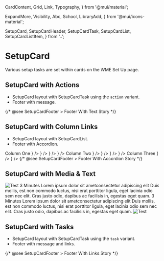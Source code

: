   CardContent,
  Grid,
  Link,
  Typography,
} from '@mui/material';

  ExpandMore,
  Visibility,
  Abc,
  School,
  LibraryAdd,
} from '@mui/icons-material';

  SetupCard,
  SetupCardHeader,
  SetupCardTask,
  SetupCardList,
  SetupCardListItem,
} from '..';



<Meta title="Setup Cards/SetupCard" component={SetupCard} />

# SetupCard
Various setup tasks are set within cards on the WME Set Up page.

## SetupCard with Actions
- SetupCard layout with SetupCardTask using the `action` variant.
- Footer with message.

<Canvas>
  <Story name="Actions">
    <SetupCard>
      <SetupCardHeader {...SetupCardHeaderStories.Header.args} />
      <CardContent>
        <SetupCardTask {...SetupCardTaskStories.Action.args} />
        <SetupCardTask {...SetupCardTaskStories.ActionDisabled.args} />
      </CardContent>
      {/* @see SetupCardFooter > Footer With Text Story */}
      <SetupCardFooterStories.FooterWithText />
    </SetupCard>
  </Story>
</Canvas>

## SetupCard with Column Links
- SetupCard layout with SetupCardList.
- Footer with Accordion.

<Canvas>
  <Story name="Column Links">
    <SetupCard>
      <SetupCardHeader {...SetupCardHeaderStories.Header.args} />
      <CardContent>
        <Grid container rowSpacing={3} columnSpacing={8}>
          <Grid item md={4}>
            <Typography fontWeight={600} mb={2}>Column One</Typography>
            <SetupCardList>
              <SetupCardListItem title="Testing with icon title" href="#testing-link" icon={<Visibility />} />
              <SetupCardListItem title="Testing with icon title" href="#test-two" icon={<Abc />} />
              <SetupCardListItem title="Testing with icon title" href="#test-two" icon={<LibraryAdd />} />
              <SetupCardListItem title="Testing with icon title" href="#test-two" icon={<School />} />
            </SetupCardList>
          </Grid>
          <Grid item md={4}>
            <Typography fontWeight={600} mb={2}>Column Two</Typography>
            <SetupCardList>
              <SetupCardListItem title="Testing with icon title" href="#testing-link" icon={<Visibility />} />
              <SetupCardListItem title="Testing with icon title" href="#test-two" icon={<Abc />} />
              <SetupCardListItem title="Testing with icon title" href="#test-two" icon={<LibraryAdd />} />
              <SetupCardListItem title="Testing with icon title" href="#test-two" icon={<School />} />
            </SetupCardList>
          </Grid>
          <Grid item md={4}>
            <Typography fontWeight={600} mb={2}>Column Three</Typography>
            <SetupCardList>
              <SetupCardListItem title="Testing with icon title" href="#test-two" icon={<LibraryAdd />} />
              <SetupCardListItem title="Testing with icon title" href="#test-two" icon={<School />} />
            </SetupCardList>
          </Grid>
        </Grid>
      </CardContent>
      {/* @see SetupCardFooter > Footer With Accordion Story */}
      <SetupCardFooterStories.FooterWithAccordion />
    </SetupCard>
  </Story>
</Canvas>

## SetupCard with Media & Text

<Canvas>
  <Story name="Media & Text">
    <SetupCard>
      <SetupCardHeader {...SetupCardHeaderStories.Header.args} />
      <CardContent>
        <Grid container spacing={{xs: 2, sm: 4, md: 6}} alignItems="center">
          <Grid item xs={12} sm={6}>
            <img
              style={{ width: '100%', height: 'auto', borderRadius: theme.shape.borderRadius }}
              src="https://picsum.photos/684/360"
              alt="Test"
            />
          </Grid>
          <Grid item xs={12} sm={6}>
            <Typography variant="overline">3 Minutes</Typography>
            <Typography variant="h3" mb={1}>
              Lorem ipsum dolor sit ametconsectetur adipiscing elit
            </Typography>
            <Typography variant="caption">
              Duis mollis, est non commodo luctus, nisi erat porttitor
              ligula, eget lacinia odio sem nec elit. Cras justo odio,
              dapibus ac facilisis in, egestas eget quam.
            </Typography>
          </Grid>
        </Grid>
      </CardContent>
    </SetupCard>
    <SetupCard>
      <SetupCardHeader {...SetupCardHeaderStories.Header.args} />
      <CardContent>
        <Grid container spacing={{xs: 2, sm: 4, md: 6}} alignItems="center" direction={{xs: 'column-reverse', sm: 'row'}}>
          <Grid item xs={12} sm={6}>
            <Typography variant="overline">3 Minutes</Typography>
            <Typography variant="h3" mb={1}>
              Lorem ipsum dolor sit ametconsectetur adipiscing elit
            </Typography>
            <Typography variant="caption">
              Duis mollis, est non commodo luctus, nisi erat porttitor
              ligula, eget lacinia odio sem nec elit. Cras justo odio,
              dapibus ac facilisis in, egestas eget quam.
            </Typography>
          </Grid>
          <Grid item xs={12} sm={6}>
            <img
              style={{ width: '100%', height: 'auto', borderRadius: theme.shape.borderRadius }}
              src="https://picsum.photos/684/360"
              alt="Test"
            />
          </Grid>
        </Grid>
      </CardContent>
    </SetupCard>
  </Story>
</Canvas>

## SetupCard with Tasks
- SetupCard layout with SetupCardTask using the `task` variant.
- Footer with message and links.

<Canvas>
  <Story name="Tasks">
    <SetupCard>
      <SetupCardHeader {...SetupCardHeaderStories.Header.args} />
      <CardContent>
        <SetupCardTask {...SetupCardTaskStories.TaskDisabled.args} />
        <SetupCardTask {...SetupCardTaskStories.Task.args} />
      </CardContent>
      {/* @see SetupCardFooter > Footer With Links Story */}
      <SetupCardFooterStories.FooterWithLinks />
    </SetupCard>
  </Story>
</Canvas>